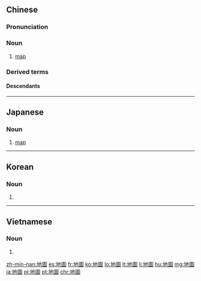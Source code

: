 {{also|地図|地图}}
==Chinese==
{{zh-forms|s=地图}}

===Pronunciation===
{{zh-pron
|m=dìtú
|ma=Zh-dìtú.ogg
|c=dei6 tou4
|h=pfs=thi-thù
|md=dê-dù
|mn=tē-tô͘/tōe-tô͘
|w=3di du
|mc=y
|oc=y
|cat=n
}}

===Noun===
{{zh-noun}}

# [[map]] {{zh-mw|張|本}}
#: {{zh-x|世界 地圖|world '''map'''}}

===Derived terms===
{{zh-der|地圖學}}

====Descendants====
{{CJKV|地圖|ちず|지도|địa đồ|j=地図}}

{{zh-cat|Elementary}}

----

==Japanese==
{{ja-kanjitab|ち|ず|yomi=on}}

===Noun===
{{ja-noun|ちず|shin=地図}}

# [[map]]

----

==Korean==
{{ko-hanjatab}}

===Noun===
{{ko-noun|hangeul=지도}}

# {{hanja form of|지도|[[map]]}}

----

==Vietnamese==
{{vi-hantutab}}

===Noun===
{{vi-hantu}}

# {{han tu form of|địa đồ|[[map]]}}

[[zh-min-nan:地圖]]
[[es:地圖]]
[[fr:地圖]]
[[ko:地圖]]
[[lo:地圖]]
[[lt:地圖]]
[[li:地圖]]
[[hu:地圖]]
[[mg:地圖]]
[[ja:地圖]]
[[pl:地圖]]
[[pt:地圖]]
[[chr:地圖]]